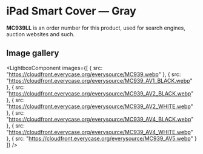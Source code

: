 
# iPad Smart Cover — Gray

<Callout type='info' emoji='👉🏻'>**MC939LL** is an order number for this product, used for search engines, auction websites and such.</Callout>

## Image gallery

<LightboxComponent
    images={[
      {
        src: "https://cloudfront.everycase.org/everysource/MC939.webp"
      },
      {
        src: "https://cloudfront.everycase.org/everysource/MC939_AV1_BLACK.webp"
      },
      {
        src: "https://cloudfront.everycase.org/everysource/MC939_AV2_BLACK.webp"
      },
      {
        src: "https://cloudfront.everycase.org/everysource/MC939_AV2_WHITE.webp"
      },
      {
        src: "https://cloudfront.everycase.org/everysource/MC939_AV4_BLACK.webp"
      },
      {
        src: "https://cloudfront.everycase.org/everysource/MC939_AV4_WHITE.webp"
      },
      {
        src: "https://cloudfront.everycase.org/everysource/MC939_AV5.webp"
      }
    ]}
  />
